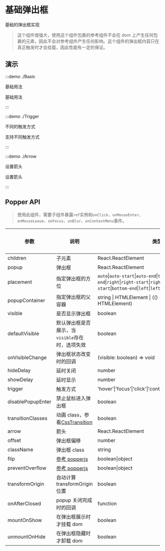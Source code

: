 # 基础弹出框

基础的弹出框实现

> 这个组件很强大，使用这个组件包裹的参考组件不会在 dom 上产生任何包裹的元素，因此不会对参考组件产生任何影响。这个组件的弹出框内容只在真正触发时才会挂载，因此性能有一定的保证。

## 演示

:::demo ./Basic

基础用法

基础用法

:::

:::demo ./Trigger

不同的触发方式

支持不同触发方式

:::

:::demo ./Arrow

设置箭头

设置箭头

:::

## Popper API

> 使用此组件，需要子组件暴露`ref`实例和`onClick`、`onMouseEnter`、`onMouseLeave`、`onFocus`、`onBlur`、`onContextMenu`事件。

| 参数 | 说明 | 类型 | 可选值 | 默认值 | 是否必填 |
| --- | --- | --- | --- | --- | --- |
| children | 子元素 | React.ReactElement | - | — | true |
| popup | 弹出框 | React.ReactElement | - | - | true |
| placement | 指定弹出框的方位 | `auto`&#x007c;`auto-start`&#x007c;`auto-end`&#x007c;`top`&#x007c;`top-start`&#x007c;`top-end`&#x007c;`right`&#x007c;`right-start`&#x007c;`right-end`&#x007c;`bottom`&#x007c;`bottom-start`&#x007c;`bottom-end`&#x007c;`left`&#x007c;`left-start`&#x007c;`left-end` | - | `auto` | false |
| popupContainer | 指定弹出框的父容器 | string &#x007c; HTMLElement &#x007c; (() => string &#x007c; HTMLElement) | - | 默认为`body` | false |
| visible | 是否显示弹出框 | boolean | - | - | false |
| defaultVisible | 默认弹出框是否展示，当`visible`存在时，选项失效 | boolean | - | false | false |
| onVisibleChange | 弹出框状态改变时的回调 | (visible: boolean) => void | - | - | false |
| hideDelay | 延时关闭 | number | - | - | false |
| showDelay | 延时显示 | number | - | - | false |
| trigger | 触发方式 | 'hover'&#x007c;'focus'&#x007c;'click'&#x007c;'contextMenu'&#x007c;'custom'&#x007c;array | - | 'hover' | false |
| disablePopupEnter | 禁止鼠标进入弹出框 | boolean | - | - | false |
| transitionClasses | 动画 class，参看[CssTransition](/components/CssTransition) | boolean | - | - | false |
| arrow | 箭头 | React.ReactElement | - | - | false |
| offset | 弹出框偏移 | number | - | 0 | false |
| className | 弹出框 class | string | - | 0 | false |
| flip | [参考 popperjs](https://popper.js.org/docs/v2/modifiers/flip/) | boolean&#x007c;object | - | true | false |
| preventOverflow | [参考 popperjs](https://popper.js.org/docs/v2/modifiers/prevent-overflow/) | boolean&#x007c;object | - | true | false |
| transformOrigin | 自动计算 transformOrigin 位置 | boolean | - | true | false |
| onAfterClosed | popup 关闭完成时的回调 | function | - | - | false |
| mountOnShow | 在弹出框展示时才挂载 dom | boolean | - | true | false |
| unmountOnHide | 在弹出框隐藏时才卸载 dom | boolean | - | - | false |
